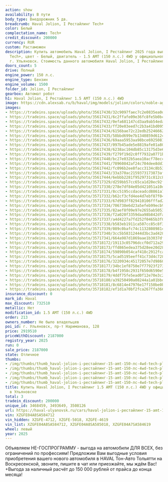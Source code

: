 ```yaml
---
action: show
availability: В пути
body_type: Внедорожник 5 дв.
breadcrumb: Haval Jolion, I Рестайлинг Tech+
color: Белый
complectation_name: Tech+
credit_discount: 200000
currency: RUR
custom: Растаможен
description: Купить автомобиль Haval Jolion, I Рестайлинг 2025 года выпуска, комплектация
  Tech+, цвет - Белый, двигатель - 1.5 AMT (150 л.с.) 4WD у официального дилера в
  г. Ульяновск. Стоимость данного автомобиля Haval Jolion, I Рестайлинг – 2187000
doors_count: 5
drive: Полный
engine_power: 150 л.с.
engine_type: Бензин
engine_volume: 1500
folder_id: Jolion, I Рестайлинг
gearbox: Автомат робот
h1: Haval Jolion, I Рестайлинг 1.5 AMT (150 л.с.) 4WD
image: https://cdn.alexsab.ru/b/haval/img/models/jolion/colors/noble-agate.webp
images:
- https://tradeins.space/uploads/photo/35617430/32c9097faec7c2e0835ea0da1a234c6c.jpg
- https://tradeins.space/uploads/photo/35617431/6c2ffafe09e36fc8fe5b0bca42703281.jpg
- https://tradeins.space/uploads/photo/35617432/0efa681147cd3aa9ab54edadb46df78a.jpg
- https://tradeins.space/uploads/photo/35617433/ff20e03eed7c2b3a41bd095a47055341.jpg
- https://tradeins.space/uploads/photo/35617434/6156bae72c22edb252466623cff1e0b2.jpg
- https://tradeins.space/uploads/photo/35617435/58bbd699e7b1340859d612c45e476f6d.jpg
- https://tradeins.space/uploads/photo/35617436/69aaa5953aa98bce69250818af2c1651.jpg
- https://tradeins.space/uploads/photo/35617437/097b45ade5e8819afe01a80243f155e5.jpg
- https://tradeins.space/uploads/photo/35617438/6238ac104db85c13175d3e6eef33abd5.jpg
- https://tradeins.space/uploads/photo/35617439/f279f19d2c0ff7932a0771bdc4dd403a.jpg
- https://tradeins.space/uploads/photo/35617440/bc27e032b5aea10acf78ecc5e7b34358.jpg
- https://tradeins.space/uploads/photo/35617441/78960842af24c704dee8dd38a2091eb2.jpg
- https://tradeins.space/uploads/photo/35617442/fc096b2ee8facc3134c8b53e62222f40.jpg
- https://tradeins.space/uploads/photo/35617443/33a370ac2159373173873afc8f44113a.jpg
- https://tradeins.space/uploads/photo/35617444/6ebbb2281f9529731c812c8447b09487.jpg
- https://tradeins.space/uploads/photo/35717329/d259bb57cc65ca1d20ec92f2644a3e1a.JPG
- https://tradeins.space/uploads/photo/35717330/278e7df84e05d421051a10de78b83149.JPG
- https://tradeins.space/uploads/photo/35717331/8cc5195ccdaceadcd8861a78bcce8278.JPG
- https://tradeins.space/uploads/photo/35717332/b62cf3cfd4ee4d7ebf87f04b8ce5bff7.JPG
- https://tradeins.space/uploads/photo/35717333/67d983ff829410106fffad28c73c21d8.JPG
- https://tradeins.space/uploads/photo/35717334/706738e6d23a5efeb99ecb90d490ebd2.JPG
- https://tradeins.space/uploads/photo/35717335/82aef8f09e97e2655ab5053ef5657438.JPG
- https://tradeins.space/uploads/photo/35717336/f2a020f3359daa98b842dfabb8a99921.JPG
- https://tradeins.space/uploads/photo/35717337/a4d4227a7fd252f0465b3f06af0b2e9d.JPG
- https://tradeins.space/uploads/photo/35717338/b583eb1911ca507cc85c8f3ac407e290.JPG
- https://tradeins.space/uploads/photo/35717339/089c0bafc74c1132808981c614f0b5ec.JPG
- https://tradeins.space/uploads/photo/35717340/3cc5b58312444d3bc3ad428d8fa37d8c.JPG
- https://tradeins.space/uploads/photo/35717341/664a987d1869aae1b3037df5a3ccea73.JPG
- https://tradeins.space/uploads/photo/35718172/19113c05796dccf0d712a29d46253b50.JPG
- https://tradeins.space/uploads/photo/35718173/ffd865edea375d28ee20d28a322b3f16.JPG
- https://tradeins.space/uploads/photo/35718174/59890b054caf418c2912fca863132288.JPG
- https://tradeins.space/uploads/photo/35718175/5cad5195eeff41c73d4c7287aa144d1e.JPG
- https://tradeins.space/uploads/photo/35718176/3220934c45172057e7d9860da7d0bfc8.JPG
- https://tradeins.space/uploads/photo/35718177/34bc1ef8750e7f77923f273722c9f1e7.JPG
- https://tradeins.space/uploads/photo/35718178/b4f1958c2931f650d6590e5f221a1cb7.JPG
- https://tradeins.space/uploads/photo/35718179/4ddf75fe5ead0f12e70e3c2c3ea24969.JPG
- https://tradeins.space/uploads/photo/35718180/a39250490a08244a1a01bbd6374b6752.JPG
- https://tradeins.space/uploads/photo/35718181/8c6814e47976e17f150be0b151f18e73.JPG
- https://tradeins.space/uploads/photo/35718182/ef1d1a70bf2fca267ffa366c38e747b3.JPG
insurance_discount: 0
mark_id: Haval
max_discount: 732510
metallic: Нет
modification_id: 1.5 AMT (150 л.с.) 4WD
order: 213
owners_number: Не было владельцев
poi_id: г. Ульяновск, пр-т Нариманова, 128
price: 2919510
priceWithDiscount: 2187000
registry_year: 2025
run: 0
sale_price: 2187000
state: Отличное
thumbs:
- /img/thumbs/thumb_haval-jolion-i-рестайлинг-15-amt-150-лс-4wd-tech-plus-белый-2025_34c6c_0.webp
- /img/thumbs/thumb_haval-jolion-i-рестайлинг-15-amt-150-лс-4wd-tech-plus-белый-2025_03281_1.webp
- /img/thumbs/thumb_haval-jolion-i-рестайлинг-15-amt-150-лс-4wd-tech-plus-белый-2025_df78a_2.webp
- /img/thumbs/thumb_haval-jolion-i-рестайлинг-15-amt-150-лс-4wd-tech-plus-белый-2025_55341_3.webp
- /img/thumbs/thumb_haval-jolion-i-рестайлинг-15-amt-150-лс-4wd-tech-plus-белый-2025_1e0b2_4.webp
title: Купить Haval Jolion, I Рестайлинг 1.5 AMT (150 л.с.) 4WD у официального дилера
  в Ульяновске
total: 3
tradein_discount: 200000
unique_id: 3468459, 3493649, 3508126
url: https://haval-ulyanovsk.ru/cars/haval-jolion-i-рестайлинг-15-amt-150-лс-4wd-tech-plus-белый-2025/
vin: XZGFE04A8SA584712
vin_hidden: XZGFE-4712, XZGFE-5018, XZGFE-4619
vin_list: XZGFE04A8SA584712, XZGFE04A8SA585018, XZGFE04A7SA584619
wheel: левый
year: 2025
---
```

<p>
 Объявляем НЕ-ГОСПРОГРАММУ - выгода на автомобили ДЛЯ ВСЕХ, без ограничений по профессиям! Предложим Вам выгодные условия приобретения вашего нового автомобиля в HAVAL Тон-Авто Тольятти на Воскресенской, звоните, пишите в чат или приезжайте, мы ждём Вас! +Выгода за наличный расчёт до 150 000 рублей от прайса до конца месяца!
</p>
<p>
</p>
<p>
</p>

